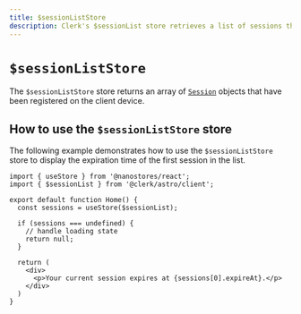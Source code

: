 ```yaml
---
title: $sessionListStore
description: Clerk's $sessionList store retrieves a list of sessions that have been registered on the client device.
---
```


# `$sessionListStore`

The `$sessionListStore` store returns an array of [`Session`](https://clerk.com/docs/references/javascript/session) objects that have been registered on the client device.

## How to use the `$sessionListStore` store

The following example demonstrates how to use the `$sessionListStore` store to display the expiration time of the first session in the list.

```tsx filename="session-list.tsx"
import { useStore } from '@nanostores/react';
import { $sessionList } from '@clerk/astro/client';

export default function Home() {
  const sessions = useStore($sessionList);

  if (sessions === undefined) {
    // handle loading state
    return null;
  }

  return (
    <div>
      <p>Your current session expires at {sessions[0].expireAt}.</p>
    </div>
  )
}
```
